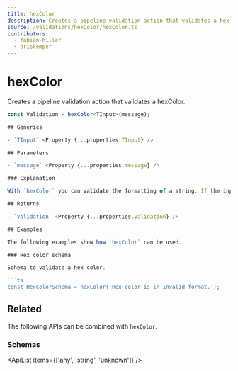 ```yaml
---
title: hexColor
description: Creates a pipeline validation action that validates a hex color.
source: /validations/hexColor/hexColor.ts
contributors:
  - fabian-hiller
  - ariskemper
---
```



# hexColor

Creates a pipeline validation action that validates a hexColor.

````ts
const Validation = hexColor<TInput>(message);

## Generics

- `TInput` <Property {...properties.TInput} />

## Parameters

- `message` <Property {...properties.message} />

### Explanation

With `hexColor` you can validate the formatting of a string. If the input is not a hex color, you can use `message` to customize the error message.

## Returns

- `Validation` <Property {...properties.Validation} />

## Examples

The following examples show how `hexColor` can be used.

### Hex color schema

Schema to validate a hex color.

```ts
const HexColorSchema = hexColor('Hex color is in invalid format.');
````

## Related

The following APIs can be combined with `hexColor`.

### Schemas

<ApiList items={['any', 'string', 'unknown']} />
